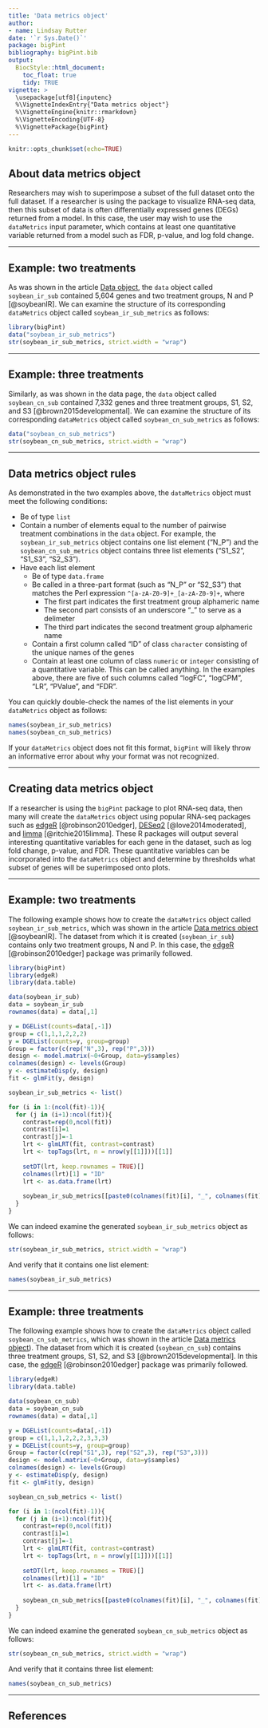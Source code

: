 ```yaml
---
title: 'Data metrics object'
author:
- name: Lindsay Rutter
date: '`r Sys.Date()`'
package: bigPint
bibliography: bigPint.bib
output:
  BiocStyle::html_document:
    toc_float: true
    tidy: TRUE
vignette: >
  \usepackage[utf8]{inputenc}
  %\VignetteIndexEntry{"Data metrics object"}
  %\VignetteEngine{knitr::rmarkdown}
  %\VignetteEncoding{UTF-8}
  %\VignettePackage{bigPint}
---
```


```r
knitr::opts_chunk$set(echo=TRUE)
```

## About data metrics object

Researchers may wish to superimpose a subset of the full dataset onto the full dataset. If a researcher is using the package to visualize RNA-seq data, then this subset of data is often differentially expressed genes (DEGs) returned from a model. In this case, the user may wish to use the `dataMetrics` input parameter, which contains at least one quantitative variable returned from a model such as FDR, p-value, and log fold change.  

____________________________________________________________________________________

## Example: two treatments

As was shown in the article [Data object](https://lindsayrutter.github.io/bigPint/articles/data.html), the `data` object called `soybean_ir_sub` contained 5,604 genes and two treatment groups, N and P [@soybeanIR]. We can examine the structure of its corresponding `dataMetrics` object called `soybean_ir_sub_metrics` as follows:

```r
library(bigPint)
data("soybean_ir_sub_metrics")
str(soybean_ir_sub_metrics, strict.width = "wrap")
```
____________________________________________________________________________________

## Example: three treatments

Similarly, as was shown in the data page, the `data` object called `soybean_cn_sub` contained 7,332 genes and three treatment groups, S1, S2, and S3 [@brown2015developmental]. We can examine the structure of its corresponding `dataMetrics` object called `soybean_cn_sub_metrics` as follows:

```r
data("soybean_cn_sub_metrics")
str(soybean_cn_sub_metrics, strict.width = "wrap")
```

____________________________________________________________________________________

## Data metrics object rules

As demonstrated in the two examples above, the `dataMetrics` object must meet the following conditions:

* Be of type `list`
* Contain a number of elements equal to the number of pairwise treatment combinations in the `data` object. For example, the `soybean_ir_sub_metrics` object contains one list element ("N_P") and the `soybean_cn_sub_metrics` object contains three list elements ("S1_S2", "S1_S3", "S2_S3").
* Have each list element
    + Be of type `data.frame`
    + Be called in a three-part format (such as "N_P" or "S2_S3") that matches the Perl expression `^[a-zA-Z0-9]+_[a-zA-Z0-9]+`, where
      - The first part indicates the first treatment group alphameric name
      - The second part consists of an underscore "_" to serve as a delimeter
      - The third part indicates the second treatment group alphameric name
    + Contain a first column called "ID" of class `character` consisting of the unique names of the genes
    + Contain at least one column of class `numeric` or `integer` consisting of a quantitative variable. This can be called anything. In the examples above, there are five of such columns called "logFC", "logCPM", "LR", "PValue", and "FDR".

You can quickly double-check the names of the list elements in your `dataMetrics` object as follows:

```r
names(soybean_ir_sub_metrics)
names(soybean_cn_sub_metrics)
```

If your `dataMetrics` object does not fit this format, `bigPint` will likely throw an informative error about why your format was not recognized.

____________________________________________________________________________________

## Creating data metrics object

If a researcher is using the `bigPint` package to plot RNA-seq data, then many will create the `dataMetrics` object using popular RNA-seq packages such as [edgeR](https://bioconductor.org/packages/release/bioc/html/edgeR.html) [@robinson2010edger], [DESeq2](https://bioconductor.org/packages/release/bioc/html/DESeq2.html) [@love2014moderated], and [limma](https://bioconductor.org/packages/release/bioc/html/limma.html) [@ritchie2015limma]. These R packages will output several interesting quantitative variables for each gene in the dataset, such as log fold change, p-value, and FDR. These quantitative variables can be incorporated into the `dataMetrics` object and determine by thresholds what subset of genes will be superimposed onto plots.

____________________________________________________________________________________

## Example: two treatments

The following example shows how to create the `dataMetrics` object called `soybean_ir_sub_metrics`, which was shown in the article [Data metrics object](https://lindsayrutter.github.io/bigPint/articles/dataMetrics.html) [@soybeanIR]. The dataset from which it is created (`soybean_ir_sub`) contains only two treatment groups, N and P. In this case, the [edgeR](https://bioconductor.org/packages/release/bioc/html/edgeR.html) [@robinson2010edger] package was primarily followed.

```r
library(bigPint)
library(edgeR)
library(data.table)

data(soybean_ir_sub)
data = soybean_ir_sub
rownames(data) = data[,1]

y = DGEList(counts=data[,-1])
group = c(1,1,1,2,2,2)
y = DGEList(counts=y, group=group)
Group = factor(c(rep("N",3), rep("P",3)))
design <- model.matrix(~0+Group, data=y$samples)
colnames(design) <- levels(Group)
y <- estimateDisp(y, design)
fit <- glmFit(y, design)

soybean_ir_sub_metrics <- list()

for (i in 1:(ncol(fit)-1)){
  for (j in (i+1):ncol(fit)){
    contrast=rep(0,ncol(fit))
    contrast[i]=1
    contrast[j]=-1
    lrt <- glmLRT(fit, contrast=contrast)
    lrt <- topTags(lrt, n = nrow(y[[1]]))[[1]]
    
    setDT(lrt, keep.rownames = TRUE)[]
    colnames(lrt)[1] = "ID"
    lrt <- as.data.frame(lrt)
    
    soybean_ir_sub_metrics[[paste0(colnames(fit)[i], "_", colnames(fit)[j])]] <- lrt
  }
}
```

We can indeed examine the generated `soybean_ir_sub_metrics` object as follows:

```r
str(soybean_ir_sub_metrics, strict.width = "wrap")
```

And verify that it contains one list element:

```r
names(soybean_ir_sub_metrics)
```

____________________________________________________________________________________

## Example: three treatments

The following example shows how to create the `dataMetrics` object called `soybean_cn_sub_metrics`, which was shown in the article [Data metrics object](https://lindsayrutter.github.io/bigPint/articles/dataMetrics.html)). The dataset from which it is created (`soybean_cn_sub`) contains three treatment groups, S1, S2, and S3 [@brown2015developmental]. In this case, the [edgeR](https://bioconductor.org/packages/release/bioc/html/edgeR.html) [@robinson2010edger] package was primarily followed.

```r
library(edgeR)
library(data.table)

data(soybean_cn_sub)
data = soybean_cn_sub
rownames(data) = data[,1]

y = DGEList(counts=data[,-1])
group = c(1,1,1,2,2,2,3,3,3)
y = DGEList(counts=y, group=group)
Group = factor(c(rep("S1",3), rep("S2",3), rep("S3",3)))
design <- model.matrix(~0+Group, data=y$samples)
colnames(design) <- levels(Group)
y <- estimateDisp(y, design)
fit <- glmFit(y, design)

soybean_cn_sub_metrics <- list()

for (i in 1:(ncol(fit)-1)){
  for (j in (i+1):ncol(fit)){
    contrast=rep(0,ncol(fit))
    contrast[i]=1
    contrast[j]=-1
    lrt <- glmLRT(fit, contrast=contrast)
    lrt <- topTags(lrt, n = nrow(y[[1]]))[[1]]
    
    setDT(lrt, keep.rownames = TRUE)[]
    colnames(lrt)[1] = "ID"
    lrt <- as.data.frame(lrt)
    
    soybean_cn_sub_metrics[[paste0(colnames(fit)[i], "_", colnames(fit)[j])]] <- lrt
  }
}
```

We can indeed examine the generated `soybean_cn_sub_metrics` object as follows:

```r
str(soybean_cn_sub_metrics, strict.width = "wrap")
```

And verify that it contains three list element:

```r
names(soybean_cn_sub_metrics)
```

____________________________________________________________________________________

## References
